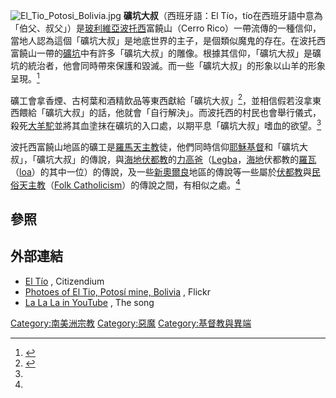 {{Link style|time=2015-12-12T03:12:06+00:00}}
[[File:El_Tio_Potosi_Bolivia.jpg|thumbnail]]
'''礦坑大叔'''（西班牙語：El Tío，tío在西班牙語中意為「伯父、叔父」）是[[玻利維亞|玻利維亞]][[波托西|波托西]]富饒山（Cerro Rico）一帶流傳的一種信仰，當地人認為這個「礦坑大叔」是地底世界的主子，是個類似魔鬼的存在。在波托西富饒山一帶的[[采矿业|礦坑]]中有許多「礦坑大叔」的雕像。根據其信仰，「礦坑大叔」是礦坑的統治者，他會同時帶來保護和毀滅。而一些「礦坑大叔」的形象以山羊的形象呈現。<ref name="pbs">{{cite web | url=http://www.pbs.org/independentlens/devilsminer/mountain.html | title=THE DEVIL'S MINER . The Mountain | publisher=Independent Lens | accessdate=2013-04-12 |archiveurl = https://web.archive.org/web/20131107153053/http://www.pbs.org/independentlens/devilsminer/mountain.html | archivedate=11 April 2014}}</ref>

礦工會拿香煙、古柯葉和酒精飲品等東西獻給「礦坑大叔」<ref name="UCLA">{{cite web | url=http://www2.ess.ucla.edu/~bolivia/potosi.html | title=Bolivia 2003 - Potosi | publisher=The UCLA, Department of Earth and Space Sciences Tours | accessdate=2013-04-12 |archiveurl = https://web.archive.org/web/20091227072415/http://www2.ess.ucla.edu/~bolivia/potosi.html | archivedate=11 April 2014}}</ref>，並相信假若沒拿東西餵給「礦坑大叔」的話，他就會「自行解決」。而波托西的村民也會舉行儀式，殺死[[大羊駝|大羊駝]]並將其血塗抹在礦坑的入口處，以期平息「礦坑大叔」嗜血的欲望。<ref name="pbs"/>

波托西富饒山地區的礦工是[[羅馬天主教|羅馬天主教]]徒，他們同時信仰[[耶穌基督|耶穌基督]]和「礦坑大叔」，「礦坑大叔」的傳說，與[[海地|海地]][[伏都教|伏都教]]的[[力高爸|力高爸]]（[[:en:Papa_Legba|Legba]]，[[海地|海地]]伏都教的[[羅瓦|羅瓦]]（[[:en:loa|loa]]）的其中一位）的傳說，及一些[[新奧爾良|新奧爾良]]地區的傳說等一些屬於[[伏都教|伏都教]]與[[民俗天主教|民俗天主教]]（[[:en:Folk_Catholicism|Folk Catholicism]]）的傳說之間，有相似之處。<ref name="pbs"/>

== 參照 ==
{{Reflist}}

== 外部連結 ==
* [http://en.citizendium.org/wiki/El_T%C3%ADo El Tío] {{Wayback|url=http://en.citizendium.org/wiki/El_T%C3%ADo |date=20131203072507 }}, Citizendium
* [http://www.flickr.com/photos/hesterr/5242931745/in/photostream/ Photoes of El Tio, Potosí mine, Bolivia] {{Wayback|url=http://www.flickr.com/photos/hesterr/5242931745/in/photostream/ |date=20131218133551 }}, Flickr
* [http://www.youtube.com/watch?v=3O1_3zBUKM8 La La La in YouTube] {{Wayback|url=http://www.youtube.com/watch?v=3O1_3zBUKM8 |date=20140514045106 }}, The song

[[Category:南美洲宗教|Category:南美洲宗教]]
[[Category:惡魔|Category:惡魔]]
[[Category:基督教與異端|Category:基督教與異端]]